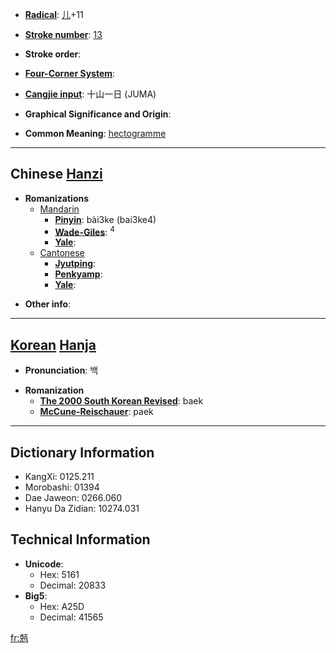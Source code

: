 * '''[[Wiktionary:Chinese radical index| Radical]]''': [[Wiktionary:Chinese radical index 儿|儿]]+11

* '''[[Wiktionary:Chinese total strokes index|Stroke number]]''': [[Wiktionary:Chinese total strokes index 13|13]]

* '''Stroke order''': 

* '''[[Wiktionary:Chinese four corner index|Four-Corner System]]''': 

* '''[[Wiktionary:Chinese Cangjie index|Cangjie input]]''': 十山一日 (JUMA)

* '''Graphical Significance and Origin''': 

* '''Common Meaning''': [[hectogramme]]

----

== Chinese [[Hanzi]] ==

* '''Romanizations'''
** [[Mandarin]]
*** '''[[Pinyin]]''': bài3ke (bai3ke4)
*** '''[[Wade-Giles]]''': <sup>4</sup>
*** '''[[Yale]]''': 
**[[Cantonese]]
***'''[[Jyutping]]''':
***'''[[Penkyamp]]''': 
***'''[[Yale]]''': 

* '''Other info''': 

----

== [[Korean]] [[Hanja]] ==

* '''Pronunciation''': 백

* '''Romanization'''
** '''[[The 2000 South Korean Revised Romanization|The 2000 South Korean Revised]]''': baek
** '''[[McCune-Reischauer]]''': paek

----

== Dictionary Information ==

* KangXi: 0125.211
* Morobashi: 01394
* Dae Jaweon: 0266.060
* Hanyu Da Zidian: 10274.031

== Technical Information ==

* '''Unicode''':
** Hex: 5161
** Decimal: 20833
* '''Big5''':
** Hex: A25D
** Decimal: 41565

[[fr:兡]]